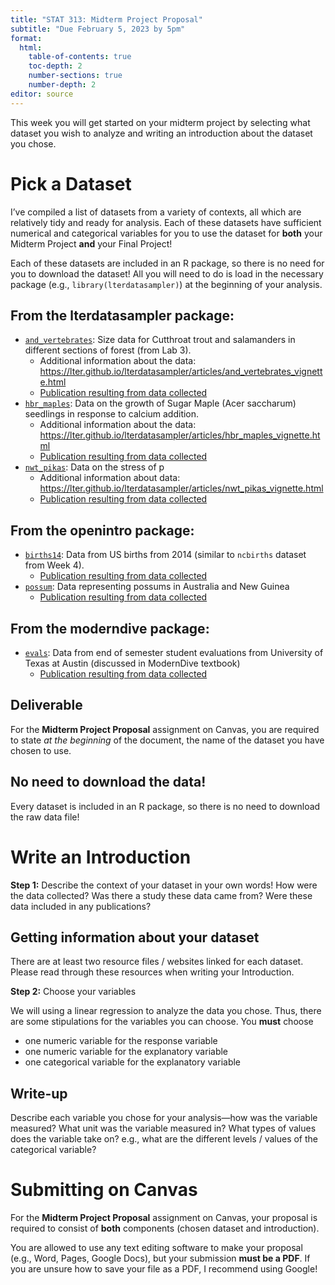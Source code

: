 ```yaml
---
title: "STAT 313: Midterm Project Proposal"
subtitle: "Due February 5, 2023 by 5pm"
format: 
  html:
    table-of-contents: true
    toc-depth: 2
    number-sections: true
    number-depth: 2
editor: source
---
```


This week you will get started on your midterm project by selecting what dataset
you wish to analyze and writing an introduction about the dataset you chose.

# Pick a Dataset

I've compiled a list of datasets from a variety of contexts, all which are
relatively tidy and ready for analysis. Each of these datasets have sufficient 
numerical and categorical variables for you to use the dataset for **both** 
your Midterm Project **and** your Final Project! 

Each of these datasets are included in an R package, so there is no need for you
to download the dataset! All you will need to do is load in the necessary
package (e.g., `library(lterdatasampler)`) at the beginning of your analysis.

## From the **lterdatasampler** package:

-   [`and_vertebrates`](https://portal.edirepository.org/nis/mapbrowse?scope=knb-lter-and&identifier=4027&revision=16): Size data for Cutthroat trout and salamanders in different sections of forest (from Lab 3).
    * Additional information about the data: <https://lter.github.io/lterdatasampler/articles/and_vertebrates_vignette.html>
    * [Publication resulting from data collected](https://cpslo-my.sharepoint.com/:b:/g/personal/atheobol_calpoly_edu/ESAubSdYG9xNt8uEPfRMHFIBdM8bJigac_BysStGZI_XSg)

    
-   [`hbr_maples`](https://portal.edirepository.org/nis/mapbrowse?packageid=knb-lter-hbr.157.3): Data on the growth of Sugar Maple (Acer saccharum) seedlings in response to calcium addition.
    * Additional information about the data: <https://lter.github.io/lterdatasampler/articles/hbr_maples_vignette.html>
    * [Publication resulting from data collected](https://cpslo-my.sharepoint.com/:b:/g/personal/atheobol_calpoly_edu/EQsqYRiS1g9JjNV6o3bRHKkB8V9wu26h6X1gzEv1VoOV4Q)
    
-   [`nwt_pikas`](https://portal.edirepository.org/nis/mapbrowse?packageid=knb-lter-nwt.268.1): Data on the stress of p
    * Additional information about data: <https://lter.github.io/lterdatasampler/articles/nwt_pikas_vignette.html>
    * [Publication resulting from data collected](https://cpslo-my.sharepoint.com/:b:/g/personal/atheobol_calpoly_edu/ERDZ95KvsV9Js6I6JG0PU0UBPsFwBPKJ-h8FIIfTG2Wc_A)
    
## From the **openintro** package:

-   [`births14`](https://www.icpsr.umich.edu/web/ICPSR/studies/36461): Data from US births from 2014 (similar to `ncbirths` dataset from Week 4).
    * [Publication resulting from data collected](https://cpslo-my.sharepoint.com/:b:/g/personal/atheobol_calpoly_edu/Ec1AsfZG3YdPprEjMRfAAIYBi5zOAD3Pg2nuGhf6IIgU-Q)

-   [`possum`](https://www.openintro.org/data/index.php?data=possum): Data representing possums in Australia and New Guinea 
    * [Publication resulting from data collected](https://cpslo-my.sharepoint.com/:b:/g/personal/atheobol_calpoly_edu/EUxnosoiksNLhrGopLITu8oBSNoSuZGoNBJ9mdwPPeKJ4w)

## From the **moderndive** package:

-   [`evals`](https://moderndive.github.io/moderndive/reference/evals.html): Data from end of semester student evaluations from University of Texas at Austin (discussed in ModernDive textbook)
    * [Publication resulting from data collected](https://cpslo-my.sharepoint.com/:b:/g/personal/atheobol_calpoly_edu/EffyXD8fhLVPlpqdKiRvvCYBbtRMK9ihfbksjuMxWygbsQ)

## Deliverable

For the **Midterm Project Proposal** assignment on Canvas, you are required to
state *at the beginning* of the document, the name of the dataset you have
chosen to use.

::: {.callout-warning}
# No need to download the data!

Every dataset is included in an R package, so there is no need to download the 
raw data file!
:::

# Write an Introduction

**Step 1:** Describe the context of your dataset in your own words! How were the
data collected? Was there a study these data came from? Were these data included
in any publications?

::: callout-tip
# Getting information about your dataset

There are at least two resource files / websites linked for each dataset. Please
read through these resources when writing your Introduction. 
:::

**Step 2:** Choose your variables

We will using a linear regression to analyze the data you chose. Thus, there are
some stipulations for the variables you can choose. You **must** choose

-   one numeric variable for the response variable
-   one numeric variable for the explanatory variable
-   one categorical variable for the explanatory variable

::: callout-note
# Write-up

Describe each variable you chose for your analysis---how was the variable
measured? What unit was the variable measured in? What types of values does the
variable take on? e.g., what are the different levels / values of the 
categorical variable?

:::

# Submitting on Canvas

For the **Midterm Project Proposal** assignment on Canvas, your proposal is
required to consist of **both** components (chosen dataset and introduction).

You are allowed to use any text editing software to make your proposal (e.g., 
Word, Pages, Google Docs), but your submission **must be a PDF**. If you are
unsure how to save your file as a PDF, I recommend using Google!
